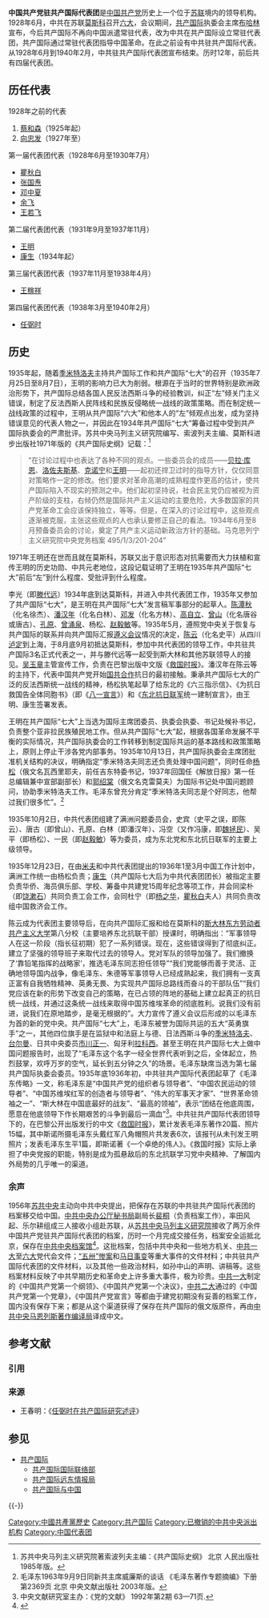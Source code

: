 {{refimprove|time=2014-03-11T01:24:19+00:00}}

'''中国共产党驻共产国际代表团'''是[[中国共产党|中国共产党]]历史上一个位于[[苏联|苏联]]境内的领导机构。1928年6月，中共在苏联[[莫斯科|莫斯科]]召开[[中共六大|六大]]，会议期间，[[共产国际|共产国际]]执委会主席[[布哈林|布哈林]]宣布，今后共产国际不再向中国派遣常驻代表，改为中共在共产国际设立常驻代表团，共产国际通过常驻代表团指导中国革命。在此之前设有中共驻共产国际代表。从1928年6月到1940年2月，中共驻共产国际代表团宣布结束。历时12年，前后共有四届代表团。

== 历任代表 ==
; 1928年之前的代表
# [[蔡和森|蔡和森]]（1925年起）
# [[向忠发|向忠发]]（1927年至）

; 第一届代表团代表（1928年6月至1930年7月）
* [[瞿秋白|瞿秋白]]
* [[张国焘|张国焘]]
* [[邓中夏|邓中夏]]
* [[余飞|余飞]]
* [[王若飞|王若飞]]

; 第二届代表团代表（1931年9月至1937年11月）
* [[王明|王明]]
* [[康生|康生]]（1934年起）

; 第三届代表团代表（1937年11月至1938年4月）
* [[王稼祥|王稼祥]]

; 第四届代表团代表（1938年3月至1940年2月）
* [[任弼时|任弼时]]

== 历史 ==
1935年起，随着[[季米特洛夫|季米特洛夫]]主持共产国际工作和共产国际“七大”的召开（1935年7月25日至8月7日），王明的影响力已大为削弱。根源在于当时的世界特别是欧洲政治形势下，共产国际总结各国人民反法西斯斗争的经验教训，纠正“左”倾关门主义错误，制定了反法西斯人民阵线和民族反侵略统一战线的政策策略。而在制定统一战线政策的过程中，王明从共产国际“六大”和他本人的“左”倾观点出发，成为坚持错误意见的代表人物之一，并因此在1934年共产国际“七大”筹备过程中受到共产国际执委会的严肃批评。苏共中央马列主义研究院编写、索波列夫主编、莫斯科进步出版社1971年版的《共产国际史纲》记载：<ref>苏共中央马列主义研究院著索波列夫主编：《共产国际史纲》 北京  人民出版社  1985年版。</ref>
<blockquote>“在讨论过程中也表达了各种不同的观点。一些委员会的成员——[[贝拉·库恩|贝拉·库恩]]、[[洛佐夫斯基|洛佐夫斯基]]、[[克诺宁|克诺宁]]和[[王明|王明]]——起初还捍卫过时的指导方针，仅仅同意对策略作一定的修改。他们要求对革命高潮的成熟程度作更高的估计，使共产国际陷入不现实的预测之中。他们起初坚持说，社会民主党仍应被视为资产阶级的支柱，右倾仍然是国际共产主义运动的主要危险，大多数国家的共产党革命工会应该保持独立，等等。但是，在深入的讨论过程中，这些观点逐渐被克服，主张这些观点的人也承认要修正自己的看法。1934年6月至8月预备委员会的讨论，奠定了共产主义运动新政治方针的基础。马克思列宁主义研究院中央党务档案 495/1/3/201-204”</blockquote>
1971年王明还在世而且就在莫斯科，苏联又出于意识形态对抗需要而大力扶植和宣传王明的历史功勋、中共元老地位，这段记载证明了王明在1935年共产国际“七大”前后“左”到什么程度、受批评到什么程度。

李光（即[[滕代远|滕代远]]）1934年底到达莫斯科，并进入中共代表团工作，1935年又参加了共产国际“七大”，是王明在共产国际“七大”发言稿军事部分的起草人。[[陈潭秋|陈潭秋]]（化名徐杰）、[[潘汉年|潘汉年]]（化名白林）、[[邓发|邓发]]（化名方林）、[[高自立|高自立]]、[[曾山|曾山]]（化名唐谷或唐古）、[[孔原|孔原]]、[[曾涌泉|曾涌泉]]、杨松、[[赵毅敏|赵毅敏]]等。1935年5月，遵照党中央关于恢复与共产国际的联系并向共产国际汇报[[遵义会议|遵义会议]]情况的决定，[[陈云|陈云]]（化名史平）从四川[[泸定|泸定]]到上海，于8月底9月初抵达莫斯科，参加中共代表团的领导工作，中共驻共产国际3名正式代表之一，并与滕代远等一起受到斯大林和其他苏联领导人的接见。[[吴玉章|吴玉章]]主管宣传工作，负责在巴黎出版中文版《[[救国时报|救国时报]]》。潘汉年在陈云等的主持下，代表中国共产党开始[[第二次国共合作|国共合作]]抗日的最初接触。秉承共产国际七大的广泛的反法西斯统一战线的精神，杨松执笔起草了给东北的《六三指示信》、《为抗日救国告全体同胞书》（即《[[八一宣言|八一宣言]]》）和《[[东北抗日联军|东北抗日联军]]统一建制宣言》，由王明、康生签署发表。

王明在共产国际“七大”上当选为国际主席团委员、执委会执委、书记处候补书记，负责整个亚非拉民族殖民地工作。但从共产国际“七大”起，根据各国革命发展不平衡的实际情况，共产国际执委会的工作转移到制定国际共运的基本路线和政策策略上，原则上停止干涉各党内部事务。1935年10月13日，共产国际执委会主席团批准机关结构的决议，明确指定“季米特洛夫同志还负责处理中国问题”，同时任命[[杨松_(中共)|杨松]]（俄文名瓦西里耶夫，前任吉东特委书记，1937年回国任《解放日报》第一任总编辑兼中宣部副部长）和[[郭绍棠|郭绍棠]]（俄文名克雷莫夫）为国际书记处中国问题顾问，协助季米特洛夫工作。毛泽东曾充分肯定“季米特洛夫同志是个好同志，他帮过我们很多忙”。<ref>毛泽东1963年9月9日同新共主席威廉斯的谈话 《毛泽东著作专题摘编》下册第2369页  北京 中央文献出版社  2003年版。</ref>

1935年10月2日，中共代表团组建了满洲问题委员会，史宾（史平之误，即陈云）、唐古（即曾山）、孔原、白林（即潘汉年）、冯空（又作冯康，即[[魏拯民|魏拯民]]）、吴平（即杨松）、一民（即[[赵毅敏|赵毅敏]]）等为委员，成为东北党和东北抗日联军的主要上级领导。 

1935年12月23日，在由[[米夫|米夫]]和中共代表团提出的1936年1至3月中国工作计划中，满洲工作统一由杨松负责；[[康生|康生]]（共产国际七大后为中共代表团团长）被指定主要负责华侨、海员俱乐部、学校、筹备中共建党15周年纪念等项工作，并会同梁朴（即[[饶漱石|饶漱石]]）共同负责工会工作，会同杜宁（即[[杨之华|杨之华]]，[[瞿秋白|瞿秋白]]夫人）共同负责改组中国救济会工作。

陈云成为代表团主要领导后，在向共产国际汇报和给在莫斯科的[[东方劳动者共产主义大学|斯大林东方劳动者共产主义大学]]第八分校（主要培养东北抗联干部）授课时，明确指出：“军事领导人在这一阶段（指长征初期）犯了一系列错误。现在，这些错误得到了彻底纠正。建立了坚强的领导班子来取代过去的领导人。党对军队的领导加强了。我们撤换了‘靠铅笔指挥的战略家’，推选毛泽东同志担任领导”“我们党能够而善于灵活、正确地领导国内战争，像毛泽东、朱德等军事领导人已经成熟起来，我们拥有一支真正富有自我牺牲精神、英勇无畏、为实现共产国际总路线而奋斗的干部队伍”“我们党应该在新的形势下改变自己的策略，在已占领的阵地的基础上建立起真正的抗日统一战线，并通过这条统一战线来取得中国苏维埃革命的彻底胜利。说我们没有前进，说我们在原地踏步，是毫无根据的”。大力宣传了遵义会议后形成的以毛泽东为首的新的党中央。共产国际“七大”上，毛泽东被誉为国际共运的五大“英勇旗手”之一，其他四位旗手是在监狱中和法庭上与德、日法西斯斗争的[[季米特洛夫|季米特洛夫]]、[[台尔曼|台尔曼]]、日共中央委员[[市川正一|市川正一]]、匈牙利[[拉科西|拉科西]]。甚至王明在共产国际七大上做中国问题报告时，出现了“毛泽东这个名字一经全世界代表听到之后，全体起立，热烈鼓掌，欢呼万岁的空气，延长到五分钟之久”的场景。毛泽东缺席当选为第七届共产国际执委会委员。1935年底1936年初，中共驻共产国际代表团起草了《毛泽东传略》一文，称毛泽东是“中国共产党的组织者与领导者”、“中国农民运动的领导者”、“中国苏维埃红军的创造者与领导者”、“伟大的军事天才家”、“世界革命领袖之一”、“斯大林在中国底最好的战友”、“最高的领袖”，表示“团结在他底周围，愿意在他底领导下作长期艰苦的斗争到最后一滴血”<ref>中央文献研究室主办：《党的文献》 1992年第2期  63—71页.</ref>。中共驻共产国际代表团领导下的，在巴黎公开出版发行的中文《[[救国时报|救国时报]]》，累计发表毛泽东著作20篇、照片15幅，其中斯诺所摄毛泽东头戴红军八角帽照片共发表6次，该报刊从未刊发王明照片；发表毛泽东生平1篇，即斯诺著《一个卓绝的伟人》。《救国时报》实际上承担了中央党报的职能，特别是成为孤悬敌后的东北抗联学习党中央精神、了解国内外局势的几乎唯一的渠道。

=== 余声 ===
1956年[[苏共中央|苏共中央]]主动向中共中央提出，把保存在苏联的中共驻共产国际代表团的档案移交给中国。[[中共中央办公厅秘书局|中共中央办公厅秘书局]]副局长[[裴桐|裴桐]]（负责档案工作），率田风起、乐尔耕组成三人接收小组赴苏联，从[[苏共中央马列主义研究院|苏共中央马列主义研究院]]接收了两万余件中国共产党驻共产国际代表团的档案，历时一个月完成交接任务，档案安全运抵北京，保存在[[中央档案馆|中共中央档案馆]]<ref>{{cite web |url = http://www.ccda.gov.cn/ccda/PubTemplet/%7B538116AD-AF2A-4978-B786-5A2A1621E91C%7D.asp?infoid=3482&style=%7B538116AD-AF2A-4978-B786-5A2A1621E91C%7D |title = 从党的光辉奋斗历史中一路走来的党和国家档案事业 |author = 冯子直 |newspaper =《[[中国档案报|中国档案报]]》 |access-date = 2020-12-11 |archive-date=2016-11-29 |archive-url = https://web.archive.org/web/20161129231825/http://www.ccda.gov.cn/ccda/PubTemplet/%7B538116AD-AF2A-4978-B786-5A2A1621E91C%7D.asp?infoid=3482&style=%7B538116AD-AF2A-4978-B786-5A2A1621E91C%7D |dead-url=no }}</ref>。这批档案，包括中共中央和一些地方机关、[[中共一大|中共一大]]至[[中国共产党第六次全国代表大会|六大]]党代会文件；[[五卅惨案|“五卅”惨案]]和[[马日事变|马日事变]]等重大事件的文件材料；中共驻共产国际代表团的文件材料，以及其他一些政治材料，如孙中山的声明、讲稿等。这些档案材料反映了中共早期历史和革命史上许多重大事件，极为珍贵。[[中共一大|中共一大]]制定的《中国共产党第一个纲领》、《中国共产党第一个决议》，[[中共二大|中共二大]]通过的《中国共产党第一个党章》，《中国共产党宣言》等都由于建党初期没有妥善的档案工作，国内没有保存下来；都是从这个渠道获得了保存在共产国际的俄文版原件，再由[[中共中央马恩列斯著作编译局|中共中央马恩列斯著作编译局]]译成中文。

== 参考文献 ==
=== 引用 ===
{{Reflist}}

=== 来源 ===
{{ReflistH}}
* 王春明：《[https://archive.is/20130101162625/http://cpc.people.com.cn/GB/69112/82103/82109/5651811.html 任弼时在共产国际研究述评]》
{{ReflistF}}

== 参见 ==
{{Portal|共产主义|中国共产党|中华民国|苏联|国际关系}}
* [[共产国际|共产国际]]
** [[共产国际国际联络部|共产国际国际联络部]]
** [[共产国际远东情报局|共产国际远东情报局]]
** [[共产国际与中国|共产国际与中国]]

{{-}}
{{中共中央直属机构|史}}

[[Category:中國共產黨歷史|Category:中國共產黨歷史]]
[[Category:共产国际|Category:共产国际]]
[[Category:已撤销的中共中央派出机构|Category:已撤销的中共中央派出机构]]
[[Category:中国代表团|Category:中国代表团]]